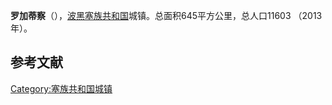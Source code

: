 {{Infobox settlement
| name                    = 罗加蒂察
| native_name             = {{lang|sr|Рогатица}}<br>Rogatica
| settlement_type         = 市镇
| image_skyline           = 
| imagesize               = 
| image_caption           = 
| image_flag              = 
| flag_size               = 
| image_shield            = 
| shield_size             = 
| pushpin_map             = Bosnia
| pushpin_label_position  = 
| pushpin_map_caption     = 在波黑的位置
| latd  =43 |latm  =48  |lats  = |latNS  = N 
| longd =19   |longm =0 |longs = |longEW = E 
| coordinates_type        = region:ES_type:city
| coordinates_display     = inline,title
| image_map               = BH municipality location Rogatica.png
| map_caption             = 在波黑的位置
| subdivision_type        = 国家
| subdivision_name        = 波黑
| subdivision_type1       = [[波斯尼亚和黑塞哥维那政区|政治实体]]
| subdivision_name1       = [[塞族共和国|塞族共和国]]
| area_total_km2          = 645
| elevation_m             = 
| population_total        = 11603
| population_as_of        = 2013年
| population_density_km2  = auto
| timezone1               = [[欧洲中部时间|CET]]
| utc_offset1             = +1
| timezone1_DST           = [[欧洲中部夏令时间|CEST]]
| utc_offset1_DST         = +2
| postal_code_type        = 邮编
| postal_code             = 
| footnotes               = 
}}
'''罗加蒂察'''（{{lang-sr|Рогатица}}），[[波黑|波黑]][[塞族共和国|塞族共和国]]城镇。总面积645平方公里，总人口11603 （2013年）。

==参考文献==
{{reflist}}

{{Authority control}}
[[Category:塞族共和国城镇|Category:塞族共和国城镇]]